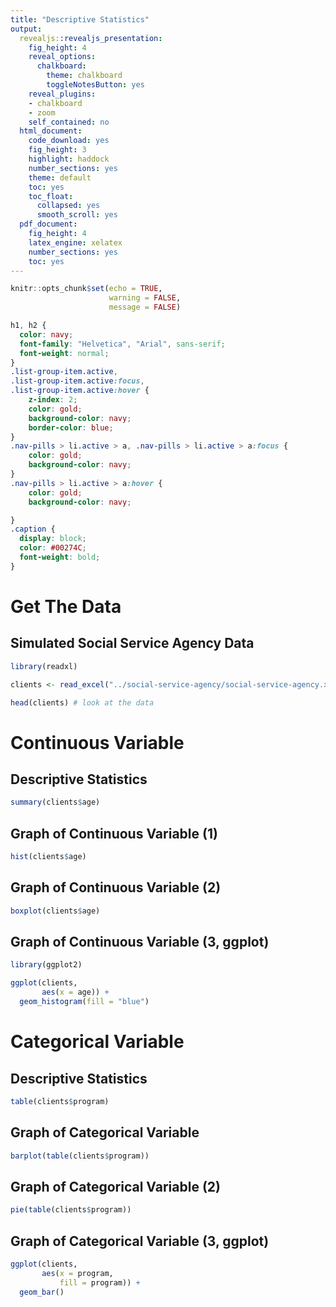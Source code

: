 ```yaml
---
title: "Descriptive Statistics"
output:
  revealjs::revealjs_presentation:
    fig_height: 4
    reveal_options:
      chalkboard:
        theme: chalkboard
        toggleNotesButton: yes
    reveal_plugins:
    - chalkboard
    - zoom
    self_contained: no
  html_document:
    code_download: yes
    fig_height: 3
    highlight: haddock
    number_sections: yes
    theme: default
    toc: yes
    toc_float:
      collapsed: yes
      smooth_scroll: yes
  pdf_document: 
    fig_height: 4
    latex_engine: xelatex
    number_sections: yes
    toc: yes
---
```


```r

knitr::opts_chunk$set(echo = TRUE,
                      warning = FALSE,
                      message = FALSE)

```

```css

h1, h2 {
  color: navy;
  font-family: "Helvetica", "Arial", sans-serif; 
  font-weight: normal;
}
.list-group-item.active, 
.list-group-item.active:focus, 
.list-group-item.active:hover {
    z-index: 2;
    color: gold;
    background-color: navy;
    border-color: blue;
}
.nav-pills > li.active > a, .nav-pills > li.active > a:focus {
    color: gold;
    background-color: navy;
}
.nav-pills > li.active > a:hover {
    color: gold;
    background-color: navy;

}
.caption { 
  display: block;
  color: #00274C;
  font-weight: bold;
}

```

# Get The Data

## Simulated Social Service Agency Data

```r

library(readxl)

clients <- read_excel("../social-service-agency/social-service-agency.xlsx", sheet = "clients")

head(clients) # look at the data

```

# Continuous Variable

## Descriptive Statistics

```r

summary(clients$age)

```

## Graph of Continuous Variable (1)

```r

hist(clients$age)

```

## Graph of Continuous Variable (2)

```r

boxplot(clients$age)

```

## Graph of Continuous Variable (3, ggplot)

```r

library(ggplot2)

ggplot(clients,
       aes(x = age)) +
  geom_histogram(fill = "blue")

```

# Categorical Variable

## Descriptive Statistics

```r

table(clients$program)

```

## Graph of Categorical Variable

```r

barplot(table(clients$program))

```

## Graph of Categorical Variable (2)

```r

pie(table(clients$program))

```

## Graph of Categorical Variable (3, ggplot)

```r

ggplot(clients,
       aes(x = program,
           fill = program)) +
  geom_bar()

```

